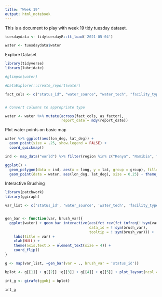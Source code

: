 ```yaml
---
title: "Week 19"
output: html_notebook
---
```


This is a document to play with week 19 tidy tuesday dataset.

```r

tuesdaydata <- tidytuesdayR::tt_load('2021-05-04')

water <- tuesdaydata$water

```

Explore Dataset

```r

library(tidyverse)
library(lubridate)

#glimpse(water)

#DataExplorer::create_report(water)

fact_cols <- c("status_id", "water_source", "water_tech", "facility_type", "country_name")


# Convert columns to appropriate type

water <- water %>% mutate(across(fact_cols, as_factor), 
                          report_date = mdy(report_date))

```


Plot water points on basic map

```r

water %>% ggplot(aes(lon_deg, lat_deg)) + 
  geom_point(size = .25, show.legend = FALSE) +
  coord_quickmap()

ind <- map_data("world") %>% filter(region %in% c("Kenya", "Namibia", "South Africa", "Egypt"))

ggplot() +
  geom_polygon(data = ind, aes(x = long, y = lat, group = group), fill="lightgray", colour = "white") + 
  geom_point(data = water, aes(lon_deg, lat_deg), size = 0.25) + theme_bw()

```


Interactive Brushing

```r

library(patchwork)
library(ggiraph)

var_list <- c('status_id', 'water_source', 'water_tech', 'facility_type', 'country_name')


gen_bar <- function(var, brush_var){
  ggplot(water) + geom_bar_interactive(aes(fct_rev(fct_infreq(!!sym(var))), 
                                       data_id = !!sym(brush_var),
                                       tooltip = !!sym(brush_var))) +
    labs(title = var) +
    xlab(NULL) +
    theme(axis.text.x = element_text(size = 4)) +
    coord_flip()
}

g <- map(var_list, ~gen_bar(var = ., brush_var = 'status_id'))

bplot <- g[[1]] + g[[2]] +g[[3]] + g[[4]] + g[[5]] + plot_layout(ncol = 2)

int_g <- girafe(ggobj = bplot)

int_g

```


